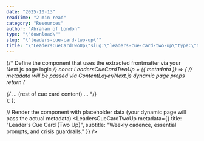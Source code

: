 ```yaml
---
date: "2025-10-13"
readTime: "2 min read"
category: "Resources"
author: "Abraham of London"
type: "\"download\""
slug: "\"leaders-cue-card-two-up\""
title: "\"LeadersCueCardTwoUp\"slug:\"leaders-cue-card-two-up\"type:\"template\"slug:\"leaders-cue-card-two-up\"type:\"Download\"title:\"LeadersCueCardTwoUp\"date:2025-10-13author:\"AbrahamofLondon\"readTime:2minreadcategory:\"Resources\""
---
```



{/* Define the component that uses the extracted frontmatter via your Next.js page logic */}
const LeadersCueCardTwoUp = ({ metadata }) => {
    // metadata will be passed via ContentLayer/Next.js dynamic page props
    return (
        <BrandFrame title={metadata.title} subtitle={metadata.subtitle} pageSize="A6" marginsMm={6} >
            <div className="flex flex-col h-full">
                {/* ... (rest of cue card content) ... */}
            </div>
        </BrandFrame>
    );
};

// Render the component with placeholder data (your dynamic page will pass the actual metadata)
<LeadersCueCardTwoUp metadata={{ title: "Leader's Cue Card (Two Up)", subtitle: "Weekly cadence, essential prompts, and crisis guardrails." }} />

